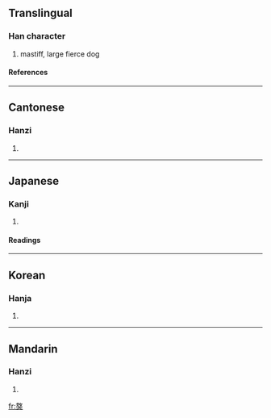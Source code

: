 ==Translingual==
===Han character===
{{Han char|rn=94|rad=犬|as=11|sn=14|four=5843<sub>0</sub>|canj=土大戈大 (GKIK), 手大戈大 (QKIK)}}
# mastiff, large fierce dog
====References====
{{Han ref|kx=0718.020|dkj=20646|dj=1129.160|hdz=21364.100|uh=7352|ud=29522|bh=E676|bd=58998}}

----
==Cantonese==
===Hanzi===
{{yue-hanzi|jyut=|y=ngou1}}
# {{defn|Cantonese}}

----
==Japanese==
===Kanji===
{{ja-kanji|grade=|rs=犬11}}
# {{defn|Japanese}} 
====Readings====
{{ja-readings|on=[[ごう]] (gō)|kun=[[いぬ]] (inu)|nanori=}}

----
==Korean==
===Hanja===
{{ko-hanja|hangeul=오|eumhun=|rv=o|mr=o|y=o}}
# {{defn|Korean}}

----
==Mandarin==
===Hanzi===
{{cmn-hanzi|pin=[[áo]] ([[ao2]])|wg=ao<sup>2</sup>}}
# {{defn|Mandarin}}

[[fr:獒]]
